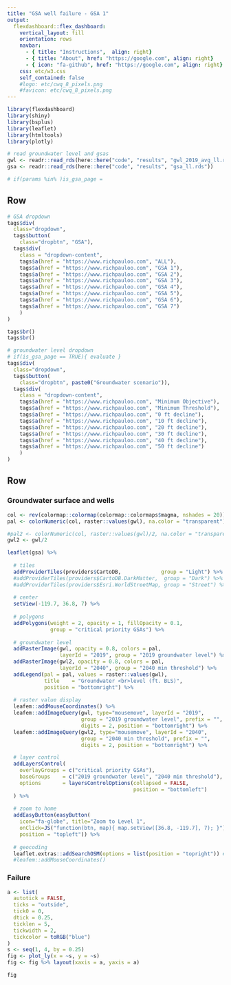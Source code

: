 ```yaml
---
title: "GSA well failure - GSA 1"
output: 
  flexdashboard::flex_dashboard:
    vertical_layout: fill
    orientation: rows
    navbar:
      - { title: "Instructions",  align: right}
      - { title: "About", href: "https://google.com", align: right}
      - { icon: "fa-github", href: "https://google.com", align: right}
    css: etc/w3.css
    self_contained: false
    #logo: etc/cwq_8_pixels.png
    #favicon: etc/cwq_8_pixels.png
---
```


<!-- a wee bit of JS that allows a modal popup when the first -->
<!-- list element of the navbar (Instructions) is clicked -->
<!-- adapted from: https://github.com/rstudio/flexdashboard/issues/208 -->
<script>
$('.navbar-brand').wrap('<a href="http://www.google.com">');

$(document).ready(function() {
  $('#dashboard-container').on('flexdashboard:layoutcomplete', 
    function() {
      $('#navbar li:nth-child(1)').click(function() {
        $('#md-instructions').modal(); });
  })
})

<!-- modal popup when valueboxes are clicked -->
$(document).ready(function() {
  $('#dashboard-container').on('flexdashboard:layoutcomplete', 
    function() {
      $('#groundwater-level-decline').click(function() {
        $('#md-groundwater-level-decline').modal(); });
  })
})

<!-- modal popup when valueboxes are clicked -->
$(document).ready(function() {
  $('#dashboard-container').on('flexdashboard:layoutcomplete', 
    function() {
      $('#well-failures').click(function() {
        $('#md-well-failures').modal(); });
  })
})

<!-- modal popup when valueboxes are clicked -->
$(document).ready(function() {
  $('#dashboard-container').on('flexdashboard:layoutcomplete', 
    function() {
      $('#percent-of-failing-wells').click(function() {
        $('#md-percent-of-failing-wells').modal(); });
  })
})

<!-- modal popup when valueboxes are clicked -->
$(document).ready(function() {
  $('#dashboard-container').on('flexdashboard:layoutcomplete', 
    function() {
      $('#cost').click(function() {
        $('#md-cost').modal(); });
  })
})



</script>

```r
library(flexdashboard)
library(shiny)
library(bsplus)
library(leaflet)
library(htmltools)
library(plotly)

# read groundwater level and gsas
gwl <- readr::read_rds(here::here("code", "results", "gwl_2019_avg_ll.rds"))
gsa <- readr::read_rds(here::here("code", "results", "gsa_ll.rds"))

# if(params %in% )is_gsa_page = 
```

Row {.sidebar data-width=150 data-padding=10}
-----------------------------------------------------------------------


```r
# GSA dropdown
tags$div(
  class="dropdown",
  tags$button(
    class="dropbtn", "GSA"),
  tags$div(
    class = "dropdown-content",
    tags$a(href = "https://www.richpauloo.com", "ALL"),
    tags$a(href = "https://www.richpauloo.com", "GSA 1"),
    tags$a(href = "https://www.richpauloo.com", "GSA 2"),
    tags$a(href = "https://www.richpauloo.com", "GSA 3"),
    tags$a(href = "https://www.richpauloo.com", "GSA 4"),
    tags$a(href = "https://www.richpauloo.com", "GSA 5"),
    tags$a(href = "https://www.richpauloo.com", "GSA 6"),
    tags$a(href = "https://www.richpauloo.com", "GSA 7")
    )
)

tags$br()
tags$br()

# groundwater level dropdown
# if(is_gsa_page == TRUE){ evaluate }
tags$div(
  class="dropdown",
  tags$button(
    class="dropbtn", paste0("Groundwater scenario")),
  tags$div(
    class = "dropdown-content",
    tags$a(href = "https://www.richpauloo.com", "Minimum Objective"),
    tags$a(href = "https://www.richpauloo.com", "Minimum Threshold"),
    tags$a(href = "https://www.richpauloo.com", "0 ft decline"),
    tags$a(href = "https://www.richpauloo.com", "10 ft decline"),
    tags$a(href = "https://www.richpauloo.com", "20 ft decline"),
    tags$a(href = "https://www.richpauloo.com", "30 ft decline"),
    tags$a(href = "https://www.richpauloo.com", "40 ft decline"),
    tags$a(href = "https://www.richpauloo.com", "50 ft decline")
    )
)
```


<!-- Row {data-width=100} -->
<!-- Row -->
<!-- ----------------------------------------------------------------------- -->

<!-- ```{r} -->
<!-- bs_modal( -->
<!--   id = "md-instructions", -->
<!--   title = "Using Markdown", -->
<!--   body = includeMarkdown(system.file("markdown","modal.md",package="bsplus")) -->
<!-- ) -->
<!-- bs_modal( -->
<!--   id = "md-groundwater-level-decline", -->
<!--   title = "Using Markdown", -->
<!--   body = includeMarkdown(system.file("markdown","modal.md",package="bsplus")) -->
<!-- ) -->
<!-- bs_modal( -->
<!--   id = "md-well-failures", -->
<!--   title = "Using Markdown", -->
<!--   body = includeMarkdown(system.file("markdown","modal.md",package="bsplus")) -->
<!-- ) -->
<!-- bs_modal( -->
<!--   id = "md-percent-of-failing-wells", -->
<!--   title = "Using Markdown", -->
<!--   body = includeMarkdown(system.file("markdown","modal.md",package="bsplus")) -->
<!-- ) -->
<!-- bs_modal( -->
<!--   id = "md-cost", -->
<!--   title = "Using Markdown", -->
<!--   body = includeMarkdown(system.file("markdown","modal.md",package="bsplus")) -->
<!-- ) -->
<!-- ``` -->

<!-- ```{r, include=FALSE} -->
<!-- bs_button("Click for modal", button_type = "primary") %>% -->
<!--   bs_attach_modal("md-instructions") -->
<!-- bs_button("Click for modal", button_type = "primary") %>% -->
<!--   bs_attach_modal("md-groundwater-level-decline") -->
<!-- bs_button("Click for modal", button_type = "primary") %>% -->
<!--   bs_attach_modal("md-well-failures") -->
<!-- bs_button("Click for modal", button_type = "primary") %>% -->
<!--   bs_attach_modal("md-percent-of-failing-wells") -->
<!-- bs_button("Click for modal", button_type = "primary") %>% -->
<!--   bs_attach_modal("md-cost") -->
<!-- ``` -->


<!-- ### Groundwater level decline  -->
<!-- ```{r} -->
<!-- valueBox("Min threshold",  -->
<!--          color = "primary",  -->
<!--          icon = "fa-arrow-alt-circle-down") -->
<!-- ``` -->

<!-- ### Well failures  -->
<!-- ```{r} -->
<!-- valueBox("5000-10000", color = "danger", icon = "fa-times-circle") -->
<!-- ``` -->

<!-- ### Percent of failing wells -->
<!-- ```{r} -->
<!-- valueBox("15-60", color = "warning", icon = "fa-percentage") -->
<!-- ``` -->

<!-- ### Cost  -->
<!-- ```{r} -->
<!-- valueBox("$1.2-1.3M", color = "success", icon = "fa-money-check-alt") -->
<!-- ``` -->





<!-- Row {data-width=400} -->
Row
-----------------------------------------------------------------------

### Groundwater surface and wells

```r
col <- rev(colormap::colormap(colormap::colormaps$magma, nshades = 20))
pal <- colorNumeric(col, raster::values(gwl), na.color = "transparent")

#pal2 <- colorNumeric(col, raster::values(gwl)/2, na.color = "transparent")
gwl2 <- gwl/2

leaflet(gsa) %>% 
  
  # tiles
  addProviderTiles(providers$CartoDB,             group = "Light") %>% 
  #addProviderTiles(providers$CartoDB.DarkMatter,  group = "Dark") %>% 
  #addProviderTiles(providers$Esri.WorldStreetMap, group = "Street") %>% 
  
  # center
  setView(-119.7, 36.8, 7) %>% 
  
  # polygons
  addPolygons(weight = 2, opacity = 1, fillOpacity = 0.1, 
              group = "critical priority GSAs") %>% 
  
  # groundwater level
  addRasterImage(gwl, opacity = 0.8, colors = pal, 
                 layerId = "2019", group = "2019 groundwater level") %>% 
  addRasterImage(gwl2, opacity = 0.8, colors = pal, 
                 layerId = "2040", group = "2040 min threshold") %>% 
  addLegend(pal = pal, values = raster::values(gwl), 
            title    = "Groundwater <br>level (ft. BLS)",
            position = "bottomright") %>% 
  
  # raster value display
  leafem::addMouseCoordinates() %>%
  leafem::addImageQuery(gwl, type="mousemove", layerId = "2019", 
                        group = "2019 groundwater level", prefix = "",
                        digits = 2, position = "bottomright") %>% 
  leafem::addImageQuery(gwl2, type="mousemove", layerId = "2040", 
                        group = "2040 min threshold", prefix = "",
                        digits = 2, position = "bottomright") %>% 

  # layer control
  addLayersControl(
    overlayGroups = c("critical priority GSAs"),
    baseGroups    = c("2019 groundwater level", "2040 min threshold"),
    options       = layersControlOptions(collapsed = FALSE, 
                                         position = "bottomleft")
  ) %>%
  
  # zoom to home
  addEasyButton(easyButton(
    icon="fa-globe", title="Zoom to Level 1",
    onClick=JS("function(btn, map){ map.setView([36.8, -119.7], 7); }"),
    position = "topleft")) %>% 
  
  # geocoding
  leaflet.extras::addSearchOSM(options = list(position = "topright")) #%>% 
  #leafem::addMouseCoordinates()
```


### Failure

```r
a <- list(
  autotick = FALSE,
  ticks = "outside",
  tick0 = 0,
  dtick = 0.25,
  ticklen = 5,
  tickwidth = 2,
  tickcolor = toRGB("blue")
)
s <- seq(1, 4, by = 0.25)
fig <- plot_ly(x = ~s, y = ~s)
fig <- fig %>% layout(xaxis = a, yaxis = a)

fig
```



